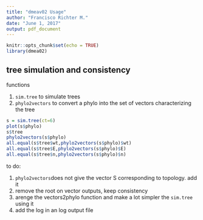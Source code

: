 ```yaml
---
title: "dmeav02 Usage"
author: "Francisco Richter M."
date: "June 1, 2017"
output: pdf_document
---
```


```r
knitr::opts_chunk$set(echo = TRUE)
library(dmea02)
```


## tree simulation and consistency 

functions

1. ```sim.tree``` to simulate trees
2. ```phylo2vectors``` to convert a phylo into the set of vectors characterizing the tree

```r
s = sim.tree(ct=6)
plot(s$phylo)
s$tree
phylo2vectors(s$phylo)
all.equal(s$tree$wt,phylo2vectors(s$phylo)$wt)
all.equal(s$tree$E,phylo2vectors(s$phylo)$E)
all.equal(s$tree$n,phylo2vectors(s$phylo)$n)
```


to do: 

1. ```phylo2vectors```does not give the vector S corresponding to topology. add it
2. remove the root on vector outputs, keep consistency 
3. arenge the vectors2phylo function and make a lot simpler the ```sim.tree``` using it
4. add the log in an log output file

